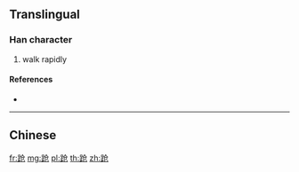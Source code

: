 {{character info/new}}
{{also|蹌}}
==Translingual==

===Han character===
{{Han char|rn=157|rad=足|as=04|sn=11|four=|canj=RMOSU}}

# walk rapidly

====References====
* {{Han ref|kx=1222.311|hdz=63692.010|uh=8DC4|ud=36292}}

----

==Chinese==
{{zh-see|蹌}}

[[fr:跄]]
[[mg:跄]]
[[pl:跄]]
[[th:跄]]
[[zh:跄]]